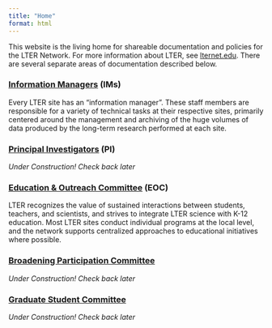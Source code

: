 ```yaml
---
title: "Home"
format: html
---
```


This website is the living home for shareable documentation and policies for the LTER Network. For more information about LTER, see [lternet.edu](https://lternet.edu/). There are several separate areas of documentation described below.

### [Information Managers](im/home.qmd) (IMs)

Every LTER site has an "information manager". These staff members are responsible for a variety of technical tasks at their respective sites, primarily centered around the management and archiving of the huge volumes of data produced by the long-term research performed at each site.

### [Principal Investigators](pi/home.qmd) (PI)

_Under Construction! Check back later_

### [Education & Outreach Committee](edu/home.qmd) (EOC)

LTER recognizes the value of sustained interactions between students, teachers, and scientists, and strives to integrate LTER science with K-12 education. Most LTER sites conduct individual programs at the local level, and the network supports centralized approaches to educational initiatives where possible.

### [Broadening Participation Committee](broaden_particip/home.qmd)

_Under Construction! Check back later_

### [Graduate Student Committee](grad/home.qmd)

_Under Construction! Check back later_
